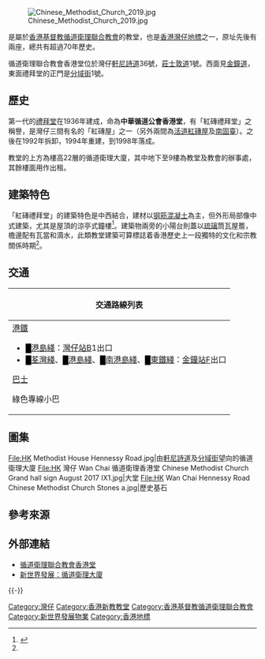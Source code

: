 [[File:Chinese_Methodist_Church_2019.jpg|thumb]]

{{engname|循道衛理聯合教會香港堂|Chinese Methodist Church}}是屬於[[香港基督教循道衛理聯合教會|香港基督教循道衛理聯合教會]]的教堂，也是[[香港|香港]][[灣仔|灣仔]][[地標|地標]]之一，原址先後有兩座，總共有超過70年歷史。 

循道衛理聯合教會香港堂位於灣仔[[軒尼詩道|軒尼詩道]]36號，[[莊士敦道|莊士敦道]]1號。西面見[[金鐘道|金鐘道]]，東面禮拜堂的正門是[[分域街|分域街]]1號。

== 歷史 ==
第一代的[[教堂|禮拜堂]]在1936年建成，命為'''中華循道公會香港堂'''，有「紅磚禮拜堂」之稱譽，是灣仔三間有名的「紅磚屋」之一（另外兩間為[[香港專業教育學院摩理臣山分校|活道紅磚屋]]及[[南固臺|南固臺]]）。之後在1992年拆卸，1994年重建，到1998年落成。

教堂的上方為樓高22層的循道衛理大廈，其中地下至9樓為教堂及教會的辦事處，其餘樓面用作出租。

== 建築特色 ==
「紅磚禮拜堂」的建築特色是中西結合，建材以[[钢筋混凝土|钢筋混凝土]]為主，但外形局部像中式建築，尤其是屋頂的涼亭式鐘樓<ref name="彩色香港1940">{{cite book|author=高添強 黎健強|editor=任秀雯|title=《彩色香港1940s-1960s》|date=2013年12月|publisher=三聯書店（香港）有限公司|location=香港|isbn=978-962-04-3378-8|page=頁53}}</ref>。建築物兩旁的小陽台則蓋以[[琉璃|琉璃]]筒瓦屋簷，檐邊配有瓦當和滴水，此類教堂建築可算標誌着香港歷史上一段獨特的文化和宗教關係時期<ref name="彩色香港1940"/>。

== 交通 ==
{| class="mw-collapsible mw-collapsed wikitable" style="background:yellow; margin: 0 auto; width: auto;" 
! 交通路線列表
|-
|
;[[港鐵|港鐵]]
*<font color="{{港島綫色彩}}">█</font>[[港島綫|港島綫]]：[[灣仔站|灣仔站]]B1出口
*<font color="{{荃灣綫色彩}}">█</font>[[荃灣綫|荃灣綫]]、<font color="{{港島綫色彩}}">█</font>[[港島綫|港島綫]]、<font color="{{南港島綫色彩}}">█</font>[[南港島綫|南港島綫]]、<font color="{{東鐵綫色彩}}">█</font>[[東鐵綫|東鐵綫]]：[[金鐘站|金鐘站]]F出口
;[[香港巴士|巴士]]
{{港島巴士簡單列表|1|2|5B|5X|6|6A|6X|10|11|15|23|23B|25|26|37A|37B|37X|40|40M|70|75|90|97|511|720|720A|720P|722|780|788|789|N8X|N90}}
{{過海隧道巴士簡單列表|101|103|104|109|111|111P|113|115|182|182X|307|601|603|603P|619|619X|641|673|680|681|690|900|905|905A|907B|907C|914|930|930A|930B|930X|948|960|961|962|962B|962X|968|969|978|978A|980A|980X|981P|982X|985|985A|985B|N121|N182|N307|N368|N373|N619|N680|N691|N962|N969}}{{大嶼山巴士簡單列表|A11|E11|E11A|E11B|E11S|N11|NA11}}
;綠色專線小巴
{{港島專線小巴簡單列表|4B|35M}}
|}

==圖集==
<gallery mode=packed heights=150px style="text-align:left">
File:HK Methodist House Hennessy Road.jpg|由[[軒尼詩道|軒尼詩道]]及[[分域街|分域街]]望向的循道衛理大廈
File:HK 灣仔 Wan Chai 循道衛理香港堂 Chinese Methodist Church Grand hall sign August 2017 IX1.jpg|大堂
File:HK Wan Chai Hennessy Road Chinese Methodist Church Stones a.jpg|歷史基石
</gallery>

==參考來源==
{{reflist}}

==外部連結==
{{commonscat|Chinese Methodist Church, Hong Kong}}
{{stack begin}}
{{external media
| width  = 240px
| image1 = [http://gallery.commandoveterans.org/cdoGallery/d/13579-2/Hong+Kong.jpg 第一代循道衛理聯合教會香港堂]
}}
{{stack end}}
*[http://hkg.methodist.org.hk 循道衛理聯合教會香港堂] {{Wayback|url=http://hkg.methodist.org.hk/ |date=20220419042401 }}
*[http://www.nwd.com.hk/zh-hant/property/lease/methodist-house 新世界發展：循道衛理大廈] {{Wayback|url=http://www.nwd.com.hk/zh-hant/property/lease/methodist-house |date=20220508071622 }}

{{-}}
{{新世界發展}}

[[Category:灣仔|Category:灣仔]]
[[Category:香港新教教堂|Category:香港新教教堂]]
[[Category:香港基督教循道衛理聯合教會|Category:香港基督教循道衛理聯合教會]]
[[Category:新世界發展物業|Category:新世界發展物業]]
[[Category:香港地標|Category:香港地標]]